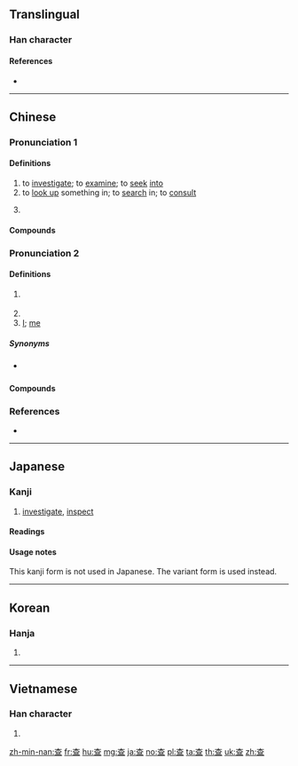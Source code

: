 {{character info/new}}
{{also|査}}
==Translingual==

===Han character===
{{Han char|rn=75|rad=木|as=05|sn=9|four=40107|canj=DAM|ids=⿱木旦}}

====References====
* {{Han ref|kx=0520.070|dkj=14643|dj=0908.060|hdz=21181.070|uh=67E5|ud=26597|bh=AC64|bd=44132}}

----

==Chinese==
{{zh-forms|alt=査}}

===Pronunciation 1===
{{zh-pron
|m=chá
|c=caa4
|mn=xm,zz:châ/qz,tw:chhâ/zz:chêe/tw:cha
|mn_note=Zhangzhou: chêe - vernacular; châ - literary
Taiwan: chhâ - literary; cha - colloquial variant
|mn-t=cê5
|w=3zo
|mc=y
|oc=y
|ma=y
|cat=v
}}

====Definitions====
{{zh-hanzi}}

# to [[investigate]]; to [[examine]]; to [[seek]] [[into]] {{attention|en|I can't think of a case where "seek into" would be idiomatic English}}
# to [[look up]] something in; to [[search]] in; to [[consult]]
#: {{zh-x|你 應該 去 查 詞典。|You should look in the dictionary.}}
# {{zh-alt-form|槎}}

====Compounds====
{{zh-der|健康檢查|徹查|市場調查|問卷調查|審查|偵查終結|嚴查|國富調查|勘查|存查|夢夢查查|切片檢查|備查|工作抽查|不查梨|待查|密查|尋查|工礦檢查|刑事調查|偵查|查核|戶口調查|查考|抽查|查票員|稽查|查問|查報|探查|查票|稽查員|查拳|查收|查看|查體|抽樣調查|查驗|檢查哨|查抄|查實|查帳|查甫|查學|查理定律|查勤|查尋|民意調查|查處|查某|查辦|產前檢查|突擊檢查|究查|查明|明查暗訪|查表|查三訪四|查德|產後檢查|查堂|社會調查|查無實據|盤查|查號臺|查對|查察|查照|戶口普查|查盤|查詢|查帳員|樣本調查|澈查|查訪|清查|查捕|查獲|波查|查戶口|查閱|查勘|檢查|查詰|查封|查究|查點|查邊|查訊|查緝|查扣|查夜|查哨|有案可查|查案|普查|查手舞腳|查證|搜查|查禁|胃鏡檢查|調查表|調查|巡查|追查|身家調查|自查|細查|訪查|體格檢查|詳查|革職查辦|調查權|線上查詢|調查員|骨查臉|考查|鑒核備查|聯席審查|複查}}

===Pronunciation 2===
{{zh-pron
|m=zhā
|c=zaa1
|mn=xm,qz,tw:cha/zz:chee
|mn-t=za1
|w=1tso
|ma=
|cat=n,pn,pron
}}

====Definitions====
{{zh-hanzi}}

# {{zh-alt-form|楂|[[hawthorn]]}} {{rfv-sense}}
# {{surname|lang=zh}}
# [[I]]; [[me]]

=====Synonyms=====
* {{sense|me}} {{zh-l|咱}}

====Compounds====
{{zh-der|fold=1|查果|查梨|查裹|沒查沒利|查沙|賣查梨|蠟查}}

===References===
* {{R:twedu|A01905}}

----

==Japanese==

===Kanji===
{{ja-kanji|grade=uc|rs=木05}}

# [[investigate]], [[inspect]]

====Readings====
{{ja-readings
|goon=[[しゃ]] (sha) {{non-joyo-reading}}, [[じゃ]] (ja) {{non-joyo-reading}}
|kanon=[[さ]] (sa)
}}

====Usage notes====
This kanji form is not used in Japanese.  The variant form {{m|ja|査}} is used instead.

----

==Korean==

===Hanja===
{{ko-hanja|hangeul=사|eumhun=|rv=sa|mr=sa|y=sa}}

# {{defn|lang=ko|sort=木05}}

----

==Vietnamese==

===Han character===
{{vi-hantu|[[tra]], [[già]]|rs=木05}}

# {{defn|lang=vi|sort=木05}}

[[zh-min-nan:查]]
[[fr:查]]
[[hu:查]]
[[mg:查]]
[[ja:查]]
[[no:查]]
[[pl:查]]
[[ta:查]]
[[th:查]]
[[uk:查]]
[[zh:查]]